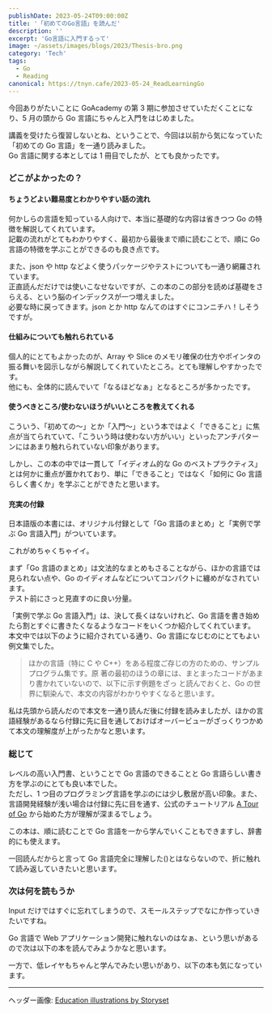 ```yaml
---
publishDate: 2023-05-24T09:00:00Z
title: '「初めてのGo言語」を読んだ'
description: ''
excerpt: 'Go言語に入門するって'
image: ~/assets/images/blogs/2023/Thesis-bro.png
category: 'Tech'
tags:
  - Go
  - Reading
canonical: https://tnyn.cafe/2023-05-24_ReadLearningGo
---
```



今回ありがたいことに GoAcademy の第 3 期に参加させていただくことになり、5 月の頭から Go 言語にちゃんと入門をはじめました。

<BlogCard
  url="https://www.cyberagent.co.jp/news/detail/id=28588"
  image="https://d23iyfk1a359di.cloudfront.net/files/topics/28588_ext_03_0.png?version=1678176226&v=1678176226&width=824&height=464&scale=2"
  title="サイバーエージェントがエンジニア向けの「Go Academy」第3期を開催"
  description="当社はインターネット領域において、メディア事業、広告事業、ゲーム事業といった事業を展開し、創業来、市場環境の変化に合わせ多くの新規事業を立ち上げ、拡大させることで成長を続けてまいりました。このような背景の元、新規事業開発に携わるエンジニアの育成・採用を目的に、当社において導入実績の多いGoをテーマとしたバックエンドエンジニアを育成する特別プログラム「Go Academy」第3期を2023年5月より開催いたします。「Go Academy」では、現在IT・Web業界でエンジニアとして携わっている方、エンジニアとしてWeb以外の開発をしているがWeb開発に興味のある方を対象に、外部より講師を招いた全8回のプログラムでGoの言語仕様からパブリッククラウド、データベースを用いたWebサービス開発まで一連の流れを習得することを目標としています。"
/>

講義を受けたら復習しないとね、ということで、今回は以前から気になっていた「初めての Go 言語」を一通り読みました。  
Go 言語に関する本としては 1 冊目でしたが、とても良かったです。

<BlogCard
  url="https://www.oreilly.co.jp/books/9784814400041/"
  image="https://www.oreilly.co.jp/books/images/picture_large978-4-8144-0004-1.jpeg"
  title="初めてのGo言語"
  description="イディオマティックなGo言語の解説書。構文がシンプル、静的型付け、タイプセーフでメモリセーフ、バグが入り込みにくい、並行処理が得意、実行速度が速い……これらの魅力的な特徴を生かすためには、Go言語らしい書き方を可能にする「イディオム」を学ぶ必要があります。Go言語のイディオムをマスターすれば、効率的で読みやすいコードを書けます。本書では、Go言語の基本機能を明快かつ簡潔に説明しつつ、イディオマティックなGoコードの書き方やGoプロジェクトの設計方法を解説します。読者はベテランのGo開発者のように考える術を学べます。"
/>

### どこがよかったの？

#### ちょうどよい難易度とわかりやすい話の流れ

何かしらの言語を知っている人向けで、本当に基礎的な内容は省きつつ Go の特徴を解説してくれています。  
記載の流れがとてもわかりやすく、最初から最後まで順に読むことで、順に Go 言語の特徴を学ぶことができるのも良き点です。

また、json や http などよく使うパッケージやテストについても一通り網羅されています。  
正直読んだだけでは使いこなせないですが、この本のこの部分を読めば基礎をさらえる、という脳のインデックスが一つ増えました。  
必要な時に戻ってきます。json とか http なんてのはすぐにコンニチハ！しそうですが。

#### 仕組みについても触れられている

個人的にとてもよかったのが、Array や Slice のメモリ確保の仕方やポインタの振る舞いを図示しながら解説してくれていたところ。とても理解しやすかったです。  
他にも、全体的に読んでいて「なるほどなぁ」となるところが多かったです。

#### 使うべきところ/使わないほうがいいところを教えてくれる

こういう、「初めての～」とか「入門～」という本ではよく「できること」に焦点が当てられていて、「こういう時は使わない方がいい」といったアンチパターンにはあまり触れられていない印象があります。

しかし、この本の中では一貫して「イディオム的な Go のベストプラクティス」とは何かに重点が置かれており、単に「できること」ではなく「如何に Go 言語らしく書くか」を学ぶことができたと思います。

#### 充実の付録

日本語版の本書には、オリジナル付録として「Go 言語のまとめ」と「実例で学ぶ Go 言語入門」がついています。

これがめちゃくちゃイイ。

まず「Go 言語のまとめ」は文法的なまとめもさることながら、ほかの言語では見られない点や、Go のイディオムなどについてコンパクトに纏めがなされています。  
テスト前にさっと見直すのに良い分量。

「実例で学ぶ Go 言語入門」は、決して長くはないけれど、Go 言語を書き始めたら割とすぐに書きたくなるようなコードをいくつか紹介してくれています。  
本文中では以下のように紹介されている通り、Go 言語になじむのにとてもよい例文集でした。

> ほかの言語（特に C や C++）をある程度ご存じの方のための、サンプルプログラム集です。原
> 著の最初のほうの章には、まとまったコードがあまり書かれていないので、以下に示す例題をざっ
> と読んでおくと、Go の世界に馴染んで、本文の内容がわかりやすくなると思います。

私は先頭から読んだので本文を一通り読んだ後に付録を読みましたが、ほかの言語経験があるなら付録に先に目を通しておけばオーバービューがざっくりつかめて本文の理解度が上がったかなと思います。

### 総じて

レベルの高い入門書、ということで Go 言語のできることと Go 言語らしい書き方を学ぶのにとても良い本でした。  
ただし、1 つ目のプログラミング言語を学ぶのには少し敷居が高い印象。また、言語開発経験が浅い場合は付録に先に目を通す、公式のチュートリアル [A Tour of Go](https://go-tour-jp.appspot.com/welcome/1) から始めた方が理解が深まるでしょう。

この本は、順に読むことで Go 言語を一から学んでいくこともできますし、辞書的にも使えます。

一回読んだからと言って Go 言語完全に理解した()とはならないので、折に触れて読み返していきたいと思います。

### 次は何を読もうか

Input だけではすぐに忘れてしまうので、スモールステップでなにか作っていきたいですね。

Go 言語で Web アプリケーション開発に触れないのはなぁ、という思いがあるので次は以下の本を読んでみようかなと思います。

<BlogCard
  url="https://www.c-r.com/book/detail/1462"
  image="https://book.mynavi.jp/files/topics/131170_ext_06_0.jpg?v=1657012520"
  title="詳解Go言語Webアプリケーション開発"
  description="Goは2012年3月にバージョン1がリリースされてから約10年が経ちました。その間Goは多くの企業で利用され、その利用シーンもさまざまです。本書はGoでREST API Webアプリケーションを開発するときに必要な知識に特化した内容になっています。
本書は前半でWebアプリケーション開発の事前知識としてGoの設計思想や知っていると便利な標準パッケージの機能について紹介し、後半でGoを用いたWebアプリケーションのコードをハンズオン形式で解説します。
また、本書ではベテランGopherが暗黙知的に行なっているイディオムの解説や、標準パッケージやメジャーなサードパーティOSSを使った実践的なコーディングテクニックを紹介しています。"
/>

一方で、低レイヤもちゃんと学んでみたい思いがあり、以下の本も気になっています。

<BlogCard
  url="https://www.lambdanote.com/products/go-2"
  image="https://cdn.shopify.com/s/files/1/1634/7169/products/web-asset-1_530x.jpg?v=1647933491"
  title="Goならわかるシステムプログラミング 第2版"
  description="OSやメモリのこと、もう少しだけ詳しく知っておきたい！でも何から手を付けたらいいかわからない。教科書を読んでみても、ふだん書いているコードと違いすぎていまいちピンとこない……。そんな方々のために、アプリケーションのコードから降りていくことで俯瞰的かつ具体的に低レイヤを自分の糧にできる、たくさんのエンジニアに読まれた名著の改訂版です。"
/>

---

ヘッダー画像: <a href="https://storyset.com/education">Education illustrations by Storyset</a>
